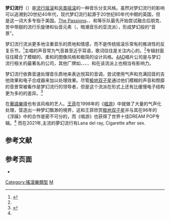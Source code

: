 {{Infobox Music genre
| bgcolor = crimson
| color = white
| name = 梦幻流行
| stylistic_origins = [[Pop_rock|Pop rock]]、[[另类摇滚|另类摇滚]]、[[太空摇滚|太空摇滚]]、{{link-en|仙音ethereal wave|ethereal wave}}、[[後龐克|後龐克]]、[[新迷幻|新迷幻]]、[[氛围音乐|氛围音乐]]
| cultural_origins = 20世纪80年代中期的[[英国|英国]]
| instruments = [[歌唱|主唱]]、[[吉他|吉他]]、[[贝斯|贝斯]]、[[爵士鼓|鼓]]、[[合成器|合成器]]、[[電子琴|鍵盤]]
| popularity = 较低，在有限范围内取得一定成功
| subgenrelist =
| subgenres = [[瞪鞋搖滾|瞪鞋搖滾]]、[[氛围流行乐|氛围流行乐]]
| other_topics = {{link-en|梦幻流行代表音乐人|List of dream pop artists}}
}}           
'''梦幻流行'''（{{lang-en|'''Dream pop'''}}）是[[流行摇滚|流行摇滚]]和[[另类摇滚|另类摇滚]]的一种音乐分支风格。虽然对梦幻流行的影响可以追溯到20世纪40年代，现代梦幻流行起源于20世纪80年代中期的英国，但是这一词大多专指于美国。[[The_Passions|The Passions]]、{{link-en|Dif Juz|Dif Juz}}、{{link-en|Lowlife|Lowlife}}和{{link-en|A.R. Kane|A.R. Kane}}等乐队最先开始尝试融合后朋克、苦中带甜的流行乐旋律和仙音元素（{{link-en|ethereal wave|ethereal wave}}，暗潮音乐的亚流派），形成梦幻般的“音景”。

梦幻流行流派更多地注重音乐的质地和情感，而不是传统摇滚乐常有的推进性的反复乐节。<ref name="allmusic guide">{{cite book |author=Bogdanov, Vladimir |title=All Music Guide to Electronica: The Definitive Guide to Electronic Music |url=https://archive.org/details/allmusicguidetoe00vlad |edition=4th |year=2001 |publisher=Backbeat Books  |isbn= 978-0879306281 |pages=ix}}</ref>主唱的声音常为气音甚至近乎耳语，歌词往往是关注内心的。<ref name="allmusic guide"/>专辑封面往往糅合了模糊的、柔和的图像风格和极简的设计风格。[[4AD|4AD]]唱片公司是与梦幻流行相关的最著名的公司，其他厂牌如{{link-en|Creation|Creation Records}}、{{link-en|Projekt|Projekt Records}}、{{link-en|Fontana|Fontana Records}}、{{link-en|Bedazzled|Bedazzled Records}}、{{link-en|Vernon Yard|Vernon Yard}}和{{link-en|Slumberland|Slumberland Records}}在该流派上也相当有影响力。

梦幻流行依靠音速处理音乐质地来表达悦耳的音调，尝试使用气声和充满回音的吉他效果和电子合成器来加以处理效果。尽管[[极地双子星|极地双子星]]通过他们模糊的声音和颓靡的音景常被看作是梦幻流行的领导者，但是这个流派在形式上还有比缓慢电子结构更为多的的差异。<ref name="xiami">{{cite web|title=Dream Pop风格|publisher=虾米音乐网|url=http://www.xiami.com/music/style-detail/sid/989|dead-url=yes|archive-url=https://web.archive.org/web/20190612041729/https://emumo.xiami.com/music/style-detail/sid/989|archive-date=2019-06-12|access-date=2013-04-27}}</ref>

在[[華語樂壇|華語樂壇]]也有该风格的艺人。[[王菲|王菲]]在1998年的《[[唱游|唱游]]》中就做了大量的气声化处理，营造出一种梦幻飘渺的境界，这和王菲欣赏[[极地双子星|极地双子星]]并与其在96年的《浮躁》中的合作是密不可分的，而《唱游》也获得了世界十佳DREAM POP专辑。<ref name="xiami"/>
而在2021年,主流的夢幻流行有Lana del ray, Cigarette after sex.

==参考文献==
{{reflist}}

==参考页面==
*{{link-en|梦幻流行代表音乐人|List of dream pop artists}}
{{Rock}}
[[Category:搖滾樂類型|Category:搖滾樂類型]]
[[Category:英國音樂風格|M]]